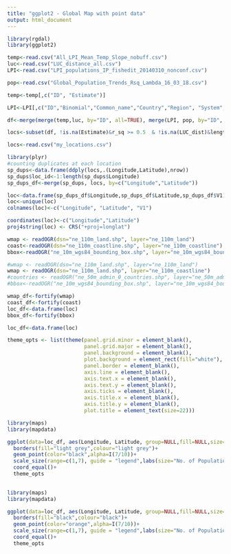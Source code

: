 ```yaml
---
title: "ggplot2 - Global Map with point data"
output: html_document
---
```


```r
library(rgdal)
library(ggplot2)

```

```r
temp<-read.csv("All_LPI_Mean_Temp_Slope_nobuff.csv")
luc<-read.csv("LUC_distance_all.csv")
LPI<-read.csv("LPI_populations_IP_fishedit_20140310_nonconf.csv")

pop<-read.csv("Global_Population_Trends_Rsq_Lambda_16_03_18.csv")

temp<-temp[,c("ID", "Estimate")]

LPI<-LPI[,c("ID","Binomial","Common_name","Country","Region", "System", "Class","Specific_location", "Longitude", "Latitude", "Primary_threat", "Secondary_threat", "Tertiary_threat")]

df<-merge(merge(temp,luc, by="ID", all=TRUE), merge(LPI, pop, by="ID", all=TRUE),by="ID", all=TRUE)

locs<-subset(df, !is.na(Estimate)&r_sq >= 0.5  & !is.na(LUC_dist)&length_time >=5 & System!="Marine" &Specific_location == 1 &(Class=="Mammalia"|Class=="Aves"))
```


```r
locs<-read.csv("my_locations.csv")
```


```r
library(plyr)
#counting duplicates at each location
sp_dups<-data.frame(ddply(locs,.(Longitude,Latitude),nrow))
sp_dups$loc_id<-1:length(sp_dups$Longitude)
sp_dups_df<-merge(sp_dups, locs, by=c("Longitude","Latitude"))
```

```r
loc<-data.frame(sp_dups_df$Longitude,sp_dups_df$Latitude,sp_dups_df$V1)
loc<-unique(loc)
colnames(loc)<-c("Longitude", "Latitude", "V1")

coordinates(loc)<-c("Longitude","Latitude")
proj4string(loc) <- CRS("+proj=longlat")
```

```r
wmap <- readOGR(dsn="ne_110m_land.shp", layer="ne_110m_land")
coast<-readOGR(dsn="ne_110m_coastline.shp", layer="ne_110m_coastline")
bbox<-readOGR("ne_10m_wgs84_bounding_box.shp", layer="ne_10m_wgs84_bounding_box") 

```

```r
#wmap <- readOGR(dsn="ne_110m_land.shp", layer="ne_110m_land")
wmap <- readOGR(dsn="ne_110m_land.shp", layer="ne_110m_coastline")
#countries <- readOGR("ne_50m_admin_0_countries.shp", layer="ne_50m_admin_0_countries")
#bbox<-readOGR("ne_10m_wgs84_bounding_box.shp", layer="ne_10m_wgs84_bounding_box") 
```


```r

wmap_df<-fortify(wmap)
coast_df<-fortify(coast)
loc_df<-data.frame(loc)
bbox_df<-fortify(bbox)

```

```r
loc_df<-data.frame(loc)
```

```r

theme_opts <- list(theme(panel.grid.minor = element_blank(),
                         panel.grid.major = element_blank(),
                         panel.background = element_blank(),
                         plot.background = element_rect(fill="white"),
                         panel.border = element_blank(),
                         axis.line = element_blank(),
                         axis.text.x = element_blank(),
                         axis.text.y = element_blank(),
                         axis.ticks = element_blank(),
                         axis.title.x = element_blank(),
                         axis.title.y = element_blank(),
                         plot.title = element_text(size=22)))
```

```r

library(maps)
library(mapdata)

ggplot(data=loc_df, aes(Longitude, Latitude, group=NULL,fill=NULL,size=V1))+#, fill=hole)) + 
  borders(fill="light grey",colour="light grey")+
  geom_point(color="black",alpha=I(7/10))+
  scale_size(range=c(1,7), guide = "legend",labs(size="No. of Populations"))+
  coord_equal()+
  theme_opts
  

```

```r

library(maps)
library(mapdata)

ggplot(data=loc_df, aes(Longitude, Latitude, group=NULL,fill=NULL,size=V1))+#, fill=hole)) + 
  borders(fill="black",colour="black")+
  geom_point(color="orange",alpha=I(7/10))+
  scale_size(range=c(1,7), guide = "legend",labs(size="No. of Populations"))+
  coord_equal()+
  theme_opts
  

```


